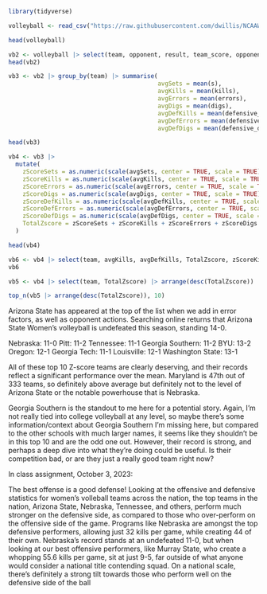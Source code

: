 ```r
library(tidyverse)
```

```r
volleyball <- read_csv("https://raw.githubusercontent.com/dwillis/NCAAWomensVolleyballData/main/data/ncaa_womens_volleyball_matchstats_2023.csv")
```
```r
head(volleyball)
```

```r
vb2 <- volleyball |> select(team, opponent, result, team_score, opponent_score, s, kills, errors, digs, defensive_kills, defensive_errors, defensive_digs)
head(vb2)
```

```r
vb3 <- vb2 |> group_by(team) |> summarise(
                                          avgSets = mean(s),
                                          avgKills = mean(kills),
                                          avgErrors = mean(errors),
                                          avgDigs = mean(digs),
                                          avgDefKills = mean(defensive_kills),
                                          avgDefErrors = mean(defensive_errors),
                                          avgDefDigs = mean(defensive_digs))

head(vb3)
```

```r
vb4 <- vb3 |> 
  mutate(
    zScoreSets = as.numeric(scale(avgSets, center = TRUE, scale = TRUE)) * -1,
    zScoreKills = as.numeric(scale(avgKills, center = TRUE, scale = TRUE)),
    zScoreErrors = as.numeric(scale(avgErrors, center = TRUE, scale = TRUE)) * -1,
    zScoreDigs = as.numeric(scale(avgDigs, center = TRUE, scale = TRUE)),
    zScoreDefKills = as.numeric(scale(avgDefKills, center = TRUE, scale = TRUE)) * -1,
    zScoreDefErrors = as.numeric(scale(avgDefErrors, center = TRUE, scale = TRUE)),
    zScoreDefDigs = as.numeric(scale(avgDefDigs, center = TRUE, scale = TRUE)) * -1,
    TotalZscore = zScoreSets + zScoreKills + zScoreErrors + zScoreDigs + zScoreDefKills + zScoreDefErrors + zScoreDefDigs
  )

head(vb4)
```
```r
vb6 <- vb4 |> select(team, avgKills, avgDefKills, TotalZscore, zScoreKills, zScoreDefKills) |> arrange(desc(avgKills))
vb6
```



```r
vb5 <- vb4 |> select(team, TotalZscore) |> arrange(desc(TotalZscore))

top_n(vb5 |> arrange(desc(TotalZscore)), 10)


```

Arizona State has appeared at the top of the list when we add in error factors, as well as opponent actions. Searching online returns that Arizona State Women's volleyball is undefeated this season, standing 14-0. 

Nebraska: 11-0
Pitt: 11-2
Tennessee: 11-1
Georgia Southern: 11-2
BYU: 13-2
Oregon: 12-1
Georgia Tech: 11-1
Louisville: 12-1
Washington State: 13-1

All of these top 10 Z-score teams are clearly deserving, and their records reflect a significant performance over the mean. Maryland is 47th out of 333 teams, so definitely above average but definitely not to the level of Arizona State or the notable powerhouse that is Nebraska.

Georgia Southern is the standout to me here for a potential story. Again, I'm not really tied into college volleyball at any level, so maybe there's some information/context about Georgia Southern I'm missing here, but compared to the other schools with much larger names, it seems like they shouldn't be in this top 10 and are the odd one out. However, their record is strong, and perhaps a deep dive into what they're doing could be useful. Is their competition bad, or are they just a really good team right now?

In class assignment, October 3, 2023:

The best offense is a good defense! Looking at the offensive and defensive statistics for women's volleball teams across the nation, the top teams in the nation, Arizona State, Nebraska, Tennessee, and others, perform much stronger on the defensive side, as compared to those who over-perform on the offensive side of the game. Programs like Nebraska are amongst the top defensive performers, allowing just 32 kills per game, while creating 44 of their own. Nebraska's record stands at an undefeated 11-0, but when looking at our best offensive performers, like Murray State, who create a whopping 55.6 kills per game, sit at just 9-5, far outside of what anyone would consider a national title contending squad. On a national scale, there's definitely a strong tilt towards those who perform well on the defensive side of the ball
